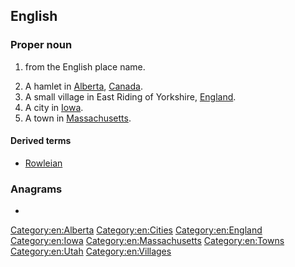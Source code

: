 ==English==
{{wikipedia}}

===Proper noun===
{{en-proper noun}}

# {{surname|[[habitational]]|from=Old English|dot=}} from the English place name.
# A hamlet in [[Alberta]], [[Canada]].
# A small village in East Riding of Yorkshire, [[England]].
# A city in [[Iowa]].
# A town in [[Massachusetts]].

====Derived terms====
* [[Rowleian]]

===Anagrams===
* {{anagrams|en|Lowery|Lowrey|Worley|lowery|owlery|yowler}}

[[Category:en:Alberta]]
[[Category:en:Cities]]
[[Category:en:England]]
[[Category:en:Iowa]]
[[Category:en:Massachusetts]]
[[Category:en:Towns]]
[[Category:en:Utah]]
[[Category:en:Villages]]